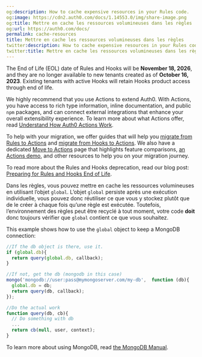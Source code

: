 ```yaml
---
og:description: How to cache expensive resources in your Rules code.
og:image: https://cdn2.auth0.com/docs/1.14553.0/img/share-image.png
og:title: Mettre en cache les ressources volumineuses dans les règles
og:url: https://auth0.com/docs/
permalink: cache-resources
title: Mettre en cache les ressources volumineuses dans les règles
twitter:description: How to cache expensive resources in your Rules code.
twitter:title: Mettre en cache les ressources volumineuses dans les règles
---
```


<Warning>

The End of Life (EOL) date of Rules and Hooks will be **November 18, 2026**, and they are no longer available to new tenants created as of **October 16, 2023**. Existing tenants with active Hooks will retain Hooks product access through end of life.

We highly recommend that you use Actions to extend Auth0. With Actions, you have access to rich type information, inline documentation, and public `npm` packages, and can connect external integrations that enhance your overall extensibility experience. To learn more about what Actions offer, read [Understand How Auth0 Actions Work](/docs/customize/actions/actions-overview).

To help with your migration, we offer guides that will help you [migrate from Rules to Actions](/docs/customize/actions/migrate/migrate-from-rules-to-actions) and [migrate from Hooks to Actions](/docs/customize/actions/migrate/migrate-from-hooks-to-actions). We also have a dedicated [Move to Actions](https://auth0.com/extensibility/movetoactions) page that highlights feature comparisons, [an Actions demo](https://www.youtube.com/watch?v=UesFSY1klrI), and other resources to help you on your migration journey.

To read more about the Rules and Hooks deprecation, read our blog post: [Preparing for Rules and Hooks End of Life](https://auth0.com/blog/preparing-for-rules-and-hooks-end-of-life/).

</Warning>

Dans les règles, vous pouvez mettre en cache les ressources volumineuses en utilisant l’objet `global`. L’objet `global` persiste après une exécution individuelle, vous pouvez donc réutiliser ce que vous y stockez plutôt que de le créer à chaque fois qu’une règle est exécutée. Toutefois, l’environnement des règles peut être recyclé à tout moment, votre code **doit** donc toujours vérifier que `global` contient ce que vous souhaitez.

This example shows how to use the `global` object to keep a MongoDB connection:

```javascript lines
//If the db object is there, use it.
if (global.db){
  return query(global.db, callback);
}

//If not, get the db (mongodb in this case)
mongo('mongodb://user:pass@mymongoserver.com/my-db',  function (db){
  global.db = db;
  return query(db, callback);
});

//Do the actual work
function query(db, cb){
  // Do something with db
  ...
  return cb(null, user, context);
}
```






To learn more about using MongoDB, read [the MongoDB Manual](https://docs.mongodb.com/manual/).